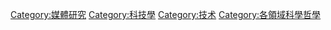 [[Category:媒體研究|Category:媒體研究]]
[[Category:科技學|Category:科技學]]
[[Category:技术|Category:技术]]
[[Category:各領域科學哲學|Category:各領域科學哲學]]